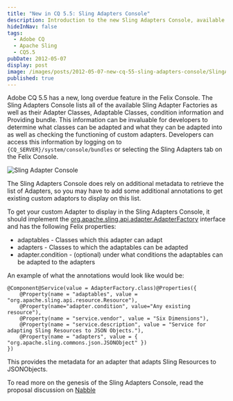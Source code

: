 ```yaml
---
title: "New in CQ 5.5: Sling Adapters Console"
description: Introduction to the new Sling Adapters Console, available in Adobe CQ5.
hideInNav: false
tags:
  - Adobe CQ
  - Apache Sling
  - CQ5.5
pubDate: 2012-05-07
display: post
image: /images/posts/2012-05-07-new-cq-55-sling-adapters-console/SlingAdaptersConsole.jpg
published: true
---
```


Adobe CQ 5.5 has a new, long overdue feature in the Felix Console. The Sling Adapters Console lists all of the available Sling Adapter Factories as well as their Adapter Classes, Adaptable Classes, condition information and Providing bundle. This information can be invaluable for developers to determine what classes can be adapted and what they can be adapted into as well as checking the functioning of custom adapters. Developers can access this information by logging on to `{CQ_SERVER}/system/console/bundles` or selecting the Sling Adapters tab on the Felix Console.

![Sling Adapter Console](/images/posts/2012-05-07-new-cq-55-sling-adapters-console/SlingAdaptersConsole.jpg)

The Sling Adapters Console does rely on additional metadata to retrieve the list of Adapters, so you may have to add some additional annotations to get existing custom adaptors to display on this list.

To get your custom Adapter to display in the Sling Adapters Console, it should implement the [org.apache.sling.api.adapter.AdapterFactory](http://sling.apache.org/apidocs/sling6/org/apache/sling/api/adapter/AdapterFactory.html) interface and has the following Felix properties:

* adaptables - Classes which this adapter can adapt
* adapters - Classes to which the adaptables can be adapted
* adapter.condition - (optional) under what conditions the adaptables can be adapted to the adapters

An example of what the annotations would look like would be:

```
@Component@Service(value = AdapterFactory.class)@Properties({
    @Property(name = "adaptables", value = "org.apache.sling.api.resource.Resource"),
    @Property(name="adapter.condition", value="Any existing resource"),
    @Property(name = "service.vendor", value = "Six Dimensions"),
    @Property(name = "service.description", value = "Service for adapting Sling Resources to JSON Objects."),
    @Property(name = "adapters", value = { "org.apache.sling.commons.json.JSONObject" })
})
```

This provides the metadata for an adapter that adapts Sling Resources to JSONObjects.

To read more on the genesis of the Sling Adapters Console, read the proposal discussion on [Nabble](http://apache-sling.73963.n3.nabble.com/PROPOSAL-add-Adapter-Metadata-services-td3501542.html)
